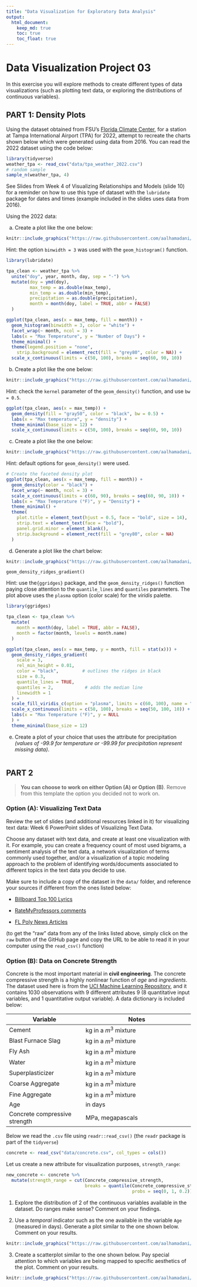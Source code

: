 ```yaml
---
title: "Data Visualization for Exploratory Data Analysis"
output: 
  html_document:
    keep_md: true
    toc: true
    toc_float: true
---
```


# Data Visualization Project 03


In this exercise you will explore methods to create different types of data visualizations (such as plotting text data, or exploring the distributions of continuous variables).


## PART 1: Density Plots

Using the dataset obtained from FSU's [Florida Climate Center](https://climatecenter.fsu.edu/climate-data-access-tools/downloadable-data), for a station at Tampa International Airport (TPA) for 2022, attempt to recreate the charts shown below which were generated using data from 2016. You can read the 2022 dataset using the code below: 

```r
library(tidyverse)
weather_tpa <- read_csv("data/tpa_weather_2022.csv")
# random sample 
sample_n(weather_tpa, 4)
```

See Slides from Week 4 of Visualizing Relationships and Models (slide 10) for a reminder on how to use this type of dataset with the `lubridate` package for dates and times (example included in the slides uses data from 2016).

Using the 2022 data: 

(a) Create a plot like the one below:

```r
knitr::include_graphics("https://raw.githubusercontent.com/aalhamadani/dataviz_final_project/main/figures/tpa_max_temps_facet.png")
```

Hint: the option `binwidth = 3` was used with the `geom_histogram()` function.
```r
library(lubridate)

tpa_clean <- weather_tpa %>%
  unite("doy", year, month, day, sep = "-") %>%
  mutate(doy = ymd(doy),
         max_temp = as.double(max_temp),
         min_temp = as.double(min_temp),
         precipitation = as.double(precipitation),
         month = month(doy, label = TRUE, abbr = FALSE)
  )

ggplot(tpa_clean, aes(x = max_temp, fill = month)) +
  geom_histogram(binwidth = 3, color = "white") +
  facet_wrap(~ month, ncol = 3) +
  labs(x = "Max Temperature", y = "Number of Days") +
  theme_minimal() + 
  theme(legend.position = "none",
    strip.background = element_rect(fill = "grey80", color = NA)) +
  scale_x_continuous(limits = c(50, 100), breaks = seq(60, 90, 10))
```

(b) Create a plot like the one below:

```r
knitr::include_graphics("https://raw.githubusercontent.com/aalhamadani/dataviz_final_project/main/figures/tpa_max_temps_density.png")
```

Hint: check the `kernel` parameter of the `geom_density()` function, and use `bw = 0.5`.
```r
ggplot(tpa_clean, aes(x = max_temp)) +
  geom_density(fill = "gray50", color = "black", bw = 0.5) +
  labs(x = "Max temperature", y = "density") +
  theme_minimal(base_size = 12) +
  scale_x_continuous(limits = c(50, 100), breaks = seq(60, 90, 10))
```


(c) Create a plot like the one below:

```r
knitr::include_graphics("https://raw.githubusercontent.com/aalhamadani/dataviz_final_project/main/figures/tpa_max_temps_density_facet.png")
```

Hint: default options for `geom_density()` were used. 
```r
# Create the faceted density plot
ggplot(tpa_clean, aes(x = max_temp, fill = month)) +
  geom_density(color = "black") +
  facet_wrap(~ month, ncol = 3) +
  scale_x_continuous(limits = c(60, 90), breaks = seq(60, 90, 10)) +
  labs(x = "Max Temperature (°F)", y = "Density") +
  theme_minimal() +
  theme(
    plot.title = element_text(hjust = 0.5, face = "bold", size = 14),
    strip.text = element_text(face = "bold"),
    panel.grid.minor = element_blank(),
    strip.background = element_rect(fill = "grey80", color = NA)
  )
```

(d) Generate a plot like the chart below:


```r
knitr::include_graphics("https://raw.githubusercontent.com/aalhamadani/dataviz_final_project/main/figures/tpa_max_temps_ridges_plasma.png")
```
`geom_density_ridges_gradient()`

Hint: use the`{ggridges}` package, and the `geom_density_ridges()` function paying close attention to the `quantile_lines` and `quantiles` parameters. The plot above uses the `plasma` option (color scale) for the _viridis_ palette.
```r
library(ggridges)

tpa_clean <- tpa_clean %>%
  mutate(
    month = month(doy, label = TRUE, abbr = FALSE),
    month = factor(month, levels = month.name)
  )

ggplot(tpa_clean, aes(x = max_temp, y = month, fill = stat(x))) +
  geom_density_ridges_gradient(
    scale = 3,
    rel_min_height = 0.01,
    color = "black",         # outlines the ridges in black
    size = 0.3,
    quantile_lines = TRUE,
    quantiles = 2,            # adds the median line
    linewidth = 1
  ) +
  scale_fill_viridis_c(option = "plasma", limits = c(60, 100), name = "Temp (°F)") +
  scale_x_continuous(limits = c(50, 100), breaks = seq(50, 100, 10)) +
  labs(x = "Max Temperature (°F)", y = NULL
  ) +
  theme_minimal(base_size = 12) 


```


(e) Create a plot of your choice that uses the attribute for precipitation _(values of -99.9 for temperature or -99.99 for precipitation represent missing data)_.
```r

```


## PART 2 

> **You can choose to work on either Option (A) or Option (B)**. Remove from this template the option you decided not to work on. 


### Option (A): Visualizing Text Data

Review the set of slides (and additional resources linked in it) for visualizing text data: Week 6 PowerPoint slides of Visualizing Text Data. 

Choose any dataset with text data, and create at least one visualization with it. For example, you can create a frequency count of most used bigrams, a sentiment analysis of the text data, a network visualization of terms commonly used together, and/or a visualization of a topic modeling approach to the problem of identifying words/documents associated to different topics in the text data you decide to use. 

Make sure to include a copy of the dataset in the `data/` folder, and reference your sources if different from the ones listed below:

- [Billboard Top 100 Lyrics](https://raw.githubusercontent.com/aalhamadani/dataviz_final_project/main/data/BB_top100_2015.csv)

- [RateMyProfessors comments](https://raw.githubusercontent.com/aalhamadani/dataviz_final_project/main/data/rmp_wit_comments.csv)

- [FL Poly News Articles](https://raw.githubusercontent.com/aalhamadani/dataviz_final_project/main/data/flpoly_news_SP23.csv)


(to get the "raw" data from any of the links listed above, simply click on the `raw` button of the GitHub page and copy the URL to be able to read it in your computer using the `read_csv()` function)


### Option (B): Data on Concrete Strength 

Concrete is the most important material in **civil engineering**. The concrete compressive strength is a highly nonlinear function of _age_ and _ingredients_. The dataset used here is from the [UCI Machine Learning Repository](https://archive.ics.uci.edu/ml/index.php), and it contains 1030 observations with 9 different attributes 9 (8 quantitative input variables, and 1 quantitative output variable). A data dictionary is included below: 


Variable                      |    Notes                
------------------------------|-------------------------------------------
Cement                        | kg in a $m^3$ mixture             
Blast Furnace Slag            | kg in a $m^3$ mixture  
Fly Ash                       | kg in a $m^3$ mixture             
Water                         | kg in a $m^3$ mixture              
Superplasticizer              | kg in a $m^3$ mixture
Coarse Aggregate              | kg in a $m^3$ mixture
Fine Aggregate                | kg in a $m^3$ mixture      
Age                           | in days                                             
Concrete compressive strength | MPa, megapascals


Below we read the `.csv` file using `readr::read_csv()` (the `readr` package is part of the `tidyverse`)

```r
concrete <- read_csv("data/concrete.csv", col_types = cols())
```


Let us create a new attribute for visualization purposes, `strength_range`: 

```r
new_concrete <- concrete %>%
  mutate(strength_range = cut(Concrete_compressive_strength, 
                              breaks = quantile(Concrete_compressive_strength, 
                                                probs = seq(0, 1, 0.2))) )
```



1. Explore the distribution of 2 of the continuous variables available in the dataset. Do ranges make sense? Comment on your findings.

2. Use a _temporal_ indicator such as the one available in the variable `Age` (measured in days). Generate a plot similar to the one shown below. Comment on your results.

```r
knitr::include_graphics("https://raw.githubusercontent.com/aalhamadani/dataviz_final_project/main/figures/concrete_strength.png")
```


3. Create a scatterplot similar to the one shown below. Pay special attention to which variables are being mapped to specific aesthetics of the plot. Comment on your results. 

```r
knitr::include_graphics("https://raw.githubusercontent.com/aalhamadani/dataviz_final_project/main/figures/cement_plot.png")
```




